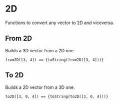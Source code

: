 

<Meta title="Utils/Math/Linear/2D" />

# 2D

Functions to convert any vector to 2D and viceversa.

## From 2D

Builds a 3D vector from a 2D one.

<p>
  <code>from2D([3, 4]) == {toString(from2D([3, 4]))}</code>
</p>

## To 2D

Builds a 2D vector from a 3D one.

<p>
  <code>to2D([3, 0, 4]) == {toString(to2D([3, 0, 4]))}</code>
</p>
